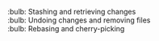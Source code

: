 :bulb: Stashing and retrieving changes<br>
:bulb: Undoing changes and removing files<br>
:bulb: Rebasing and cherry-picking
